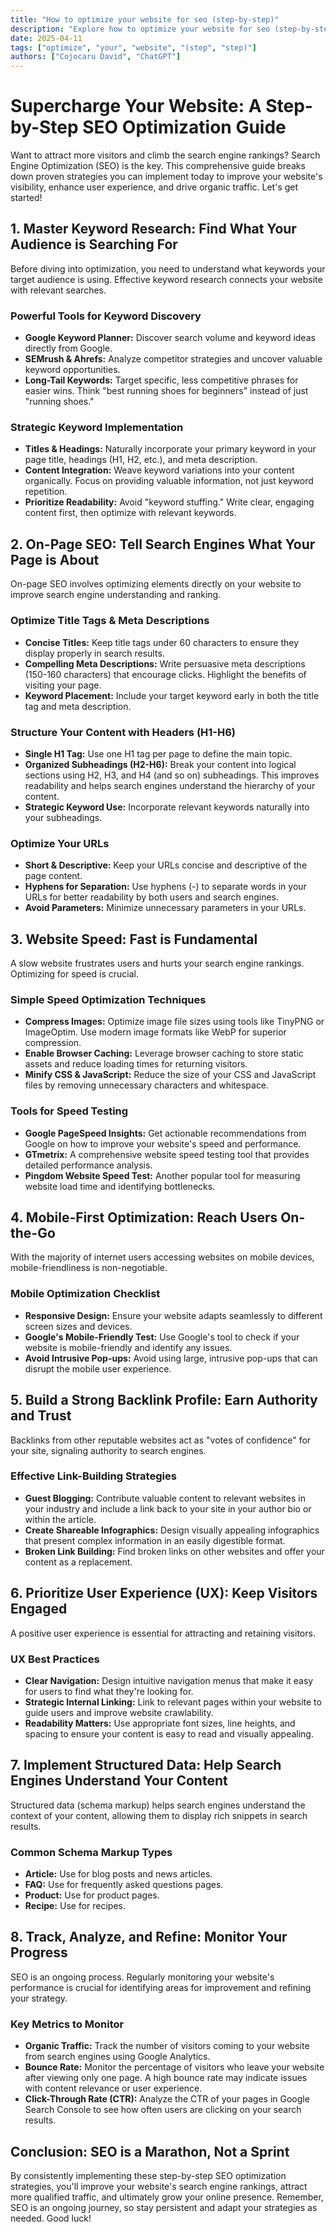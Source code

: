 ```yaml
---
title: "How to optimize your website for seo (step-by-step)"
description: "Explore how to optimize your website for seo (step-by-step) in this detailed guide, offering insights, strategies, and practical tips to enhance your understanding and application of the topic."
date: 2025-04-11
tags: ["optimize", "your", "website", "(step", "step)"]
authors: ["Cojocaru David", "ChatGPT"]
---
```


# Supercharge Your Website: A Step-by-Step SEO Optimization Guide

Want to attract more visitors and climb the search engine rankings? Search Engine Optimization (SEO) is the key. This comprehensive guide breaks down proven strategies you can implement today to improve your website's visibility, enhance user experience, and drive organic traffic. Let's get started!

## 1. Master Keyword Research: Find What Your Audience is Searching For

Before diving into optimization, you need to understand what keywords your target audience is using. Effective keyword research connects your website with relevant searches.

### Powerful Tools for Keyword Discovery

- **Google Keyword Planner:** Discover search volume and keyword ideas directly from Google.
- **SEMrush & Ahrefs:** Analyze competitor strategies and uncover valuable keyword opportunities.
- **Long-Tail Keywords:** Target specific, less competitive phrases for easier wins. Think "best running shoes for beginners" instead of just "running shoes."

### Strategic Keyword Implementation

- **Titles & Headings:** Naturally incorporate your primary keyword in your page title, headings (H1, H2, etc.), and meta description.
- **Content Integration:** Weave keyword variations into your content organically. Focus on providing valuable information, not just keyword repetition.
- **Prioritize Readability:** Avoid "keyword stuffing." Write clear, engaging content first, then optimize with relevant keywords.

## 2. On-Page SEO: Tell Search Engines What Your Page is About

On-page SEO involves optimizing elements directly on your website to improve search engine understanding and ranking.

### Optimize Title Tags & Meta Descriptions

- **Concise Titles:** Keep title tags under 60 characters to ensure they display properly in search results.
- **Compelling Meta Descriptions:** Write persuasive meta descriptions (150-160 characters) that encourage clicks. Highlight the benefits of visiting your page.
- **Keyword Placement:** Include your target keyword early in both the title tag and meta description.

### Structure Your Content with Headers (H1-H6)

- **Single H1 Tag:** Use one H1 tag per page to define the main topic.
- **Organized Subheadings (H2-H6):** Break your content into logical sections using H2, H3, and H4 (and so on) subheadings. This improves readability and helps search engines understand the hierarchy of your content.
- **Strategic Keyword Use:** Incorporate relevant keywords naturally into your subheadings.

### Optimize Your URLs

- **Short & Descriptive:** Keep your URLs concise and descriptive of the page content.
- **Hyphens for Separation:** Use hyphens (-) to separate words in your URLs for better readability by both users and search engines.
- **Avoid Parameters:** Minimize unnecessary parameters in your URLs.

## 3. Website Speed: Fast is Fundamental

A slow website frustrates users and hurts your search engine rankings. Optimizing for speed is crucial.

### Simple Speed Optimization Techniques

- **Compress Images:** Optimize image file sizes using tools like TinyPNG or ImageOptim. Use modern image formats like WebP for superior compression.
- **Enable Browser Caching:** Leverage browser caching to store static assets and reduce loading times for returning visitors.
- **Minify CSS & JavaScript:** Reduce the size of your CSS and JavaScript files by removing unnecessary characters and whitespace.

### Tools for Speed Testing

- **Google PageSpeed Insights:** Get actionable recommendations from Google on how to improve your website's speed and performance.
- **GTmetrix:** A comprehensive website speed testing tool that provides detailed performance analysis.
- **Pingdom Website Speed Test:** Another popular tool for measuring website load time and identifying bottlenecks.

## 4. Mobile-First Optimization: Reach Users On-the-Go

With the majority of internet users accessing websites on mobile devices, mobile-friendliness is non-negotiable.

### Mobile Optimization Checklist

- **Responsive Design:** Ensure your website adapts seamlessly to different screen sizes and devices.
- **Google's Mobile-Friendly Test:** Use Google's tool to check if your website is mobile-friendly and identify any issues.
- **Avoid Intrusive Pop-ups:** Avoid using large, intrusive pop-ups that can disrupt the mobile user experience.

## 5. Build a Strong Backlink Profile: Earn Authority and Trust

Backlinks from other reputable websites act as "votes of confidence" for your site, signaling authority to search engines.

### Effective Link-Building Strategies

- **Guest Blogging:** Contribute valuable content to relevant websites in your industry and include a link back to your site in your author bio or within the article.
- **Create Shareable Infographics:** Design visually appealing infographics that present complex information in an easily digestible format.
- **Broken Link Building:** Find broken links on other websites and offer your content as a replacement.

## 6. Prioritize User Experience (UX): Keep Visitors Engaged

A positive user experience is essential for attracting and retaining visitors.

### UX Best Practices

- **Clear Navigation:** Design intuitive navigation menus that make it easy for users to find what they're looking for.
- **Strategic Internal Linking:** Link to relevant pages within your website to guide users and improve website crawlability.
- **Readability Matters:** Use appropriate font sizes, line heights, and spacing to ensure your content is easy to read and visually appealing.

## 7. Implement Structured Data: Help Search Engines Understand Your Content

Structured data (schema markup) helps search engines understand the context of your content, allowing them to display rich snippets in search results.

### Common Schema Markup Types

- **Article:** Use for blog posts and news articles.
- **FAQ:** Use for frequently asked questions pages.
- **Product:** Use for product pages.
- **Recipe:** Use for recipes.

## 8. Track, Analyze, and Refine: Monitor Your Progress

SEO is an ongoing process. Regularly monitoring your website's performance is crucial for identifying areas for improvement and refining your strategy.

### Key Metrics to Monitor

- **Organic Traffic:** Track the number of visitors coming to your website from search engines using Google Analytics.
- **Bounce Rate:** Monitor the percentage of visitors who leave your website after viewing only one page. A high bounce rate may indicate issues with content relevance or user experience.
- **Click-Through Rate (CTR):** Analyze the CTR of your pages in Google Search Console to see how often users are clicking on your search results.

## Conclusion: SEO is a Marathon, Not a Sprint

By consistently implementing these step-by-step SEO optimization strategies, you'll improve your website's search engine rankings, attract more qualified traffic, and ultimately grow your online presence. Remember, SEO is an ongoing journey, so stay persistent and adapt your strategies as needed. Good luck!

